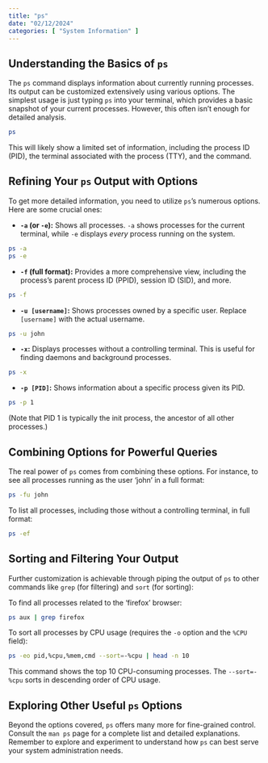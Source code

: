 ```yaml
---
title: "ps"
date: "02/12/2024"
categories: [ "System Information" ]
---
```

## Understanding the Basics of `ps`

The `ps` command displays information about currently running processes.  Its output can be customized extensively using various options.  The simplest usage is just typing `ps` into your terminal, which provides a basic snapshot of your current processes. However, this often isn't enough for detailed analysis.

```bash
ps
```

This will likely show a limited set of information, including the process ID (PID), the terminal associated with the process (TTY), and the command.

## Refining Your `ps` Output with Options

To get more detailed information, you need to utilize `ps`'s numerous options. Here are some crucial ones:

* **`-a` (or `-e`):** Shows all processes.  `-a` shows processes for the current terminal, while `-e` displays *every* process running on the system.

```bash
ps -a
ps -e
```

* **`-f` (full format):** Provides a more comprehensive view, including the process's parent process ID (PPID), session ID (SID), and more.

```bash
ps -f
```

* **`-u [username]`:** Shows processes owned by a specific user.  Replace `[username]` with the actual username.

```bash
ps -u john
```

* **`-x`:** Displays processes without a controlling terminal.  This is useful for finding daemons and background processes.

```bash
ps -x
```

* **`-p [PID]`:** Shows information about a specific process given its PID.

```bash
ps -p 1
```

(Note that PID 1 is typically the init process, the ancestor of all other processes.)


## Combining Options for Powerful Queries

The real power of `ps` comes from combining these options. For instance, to see all processes running as the user 'john' in a full format:

```bash
ps -fu john
```

To list all processes, including those without a controlling terminal, in full format:

```bash
ps -ef
```

##  Sorting and Filtering Your Output

Further customization is achievable through piping the output of `ps` to other commands like `grep` (for filtering) and `sort` (for sorting):

To find all processes related to the 'firefox' browser:

```bash
ps aux | grep firefox
```

To sort all processes by CPU usage (requires the `-o` option and the `%CPU` field):

```bash
ps -eo pid,%cpu,%mem,cmd --sort=-%cpu | head -n 10
```
This command shows the top 10 CPU-consuming processes.  The `--sort=-%cpu` sorts in descending order of CPU usage.

##  Exploring Other Useful `ps` Options

Beyond the options covered,  `ps` offers many more for fine-grained control.  Consult the `man ps` page for a complete list and detailed explanations.  Remember to explore and experiment to understand how `ps` can best serve your system administration needs.



